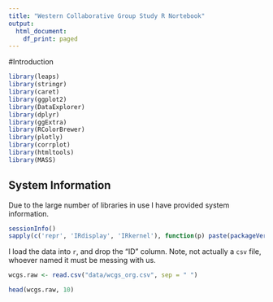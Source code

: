 ```yaml
---
title: "Western Collaborative Group Study R Nortebook"
output:
  html_document:
    df_print: paged
---
```


#Introduction

```r
library(leaps)
library(stringr)
library(caret)
library(ggplot2)
library(DataExplorer)
library(dplyr)
library(ggExtra)
library(RColorBrewer)
library(plotly)
library(corrplot)
library(htmltools)
library(MASS)
```


## System Information
Due to the large number of libraries in use I have provided system information.

```r
sessionInfo()
sapply(c('repr', 'IRdisplay', 'IRkernel'), function(p) paste(packageVersion(p)))
```

I load the data into `r`, and drop the "ID" column. Note, not actually a `csv` file, whoever named it must be messing with us.

```r
wcgs.raw <- read.csv("data/wcgs_org.csv", sep = " ")

head(wcgs.raw, 10)
```